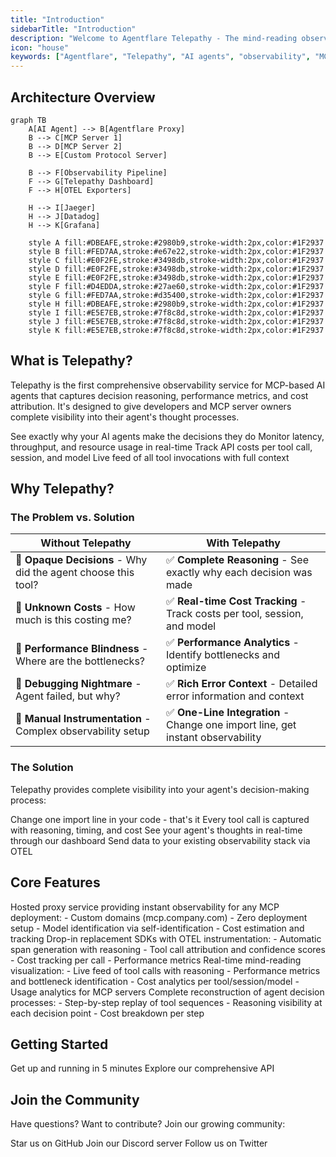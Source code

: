 ```yaml
---
title: "Introduction"
sidebarTitle: "Introduction"
description: "Welcome to Agentflare Telepathy - The mind-reading observability platform for AI agents"
icon: "house"
keywords: ["Agentflare", "Telepathy", "AI agents", "observability", "MCP", "Model Context Protocol", "thought tracing", "performance monitoring"]
---
```


## Architecture Overview

```mermaid
graph TB
    A[AI Agent] --> B[Agentflare Proxy]
    B --> C[MCP Server 1]
    B --> D[MCP Server 2]
    B --> E[Custom Protocol Server]
    
    B --> F[Observability Pipeline]
    F --> G[Telepathy Dashboard]
    F --> H[OTEL Exporters]
    
    H --> I[Jaeger]
    H --> J[Datadog]
    H --> K[Grafana]
    
    style A fill:#DBEAFE,stroke:#2980b9,stroke-width:2px,color:#1F2937
    style B fill:#FED7AA,stroke:#e67e22,stroke-width:2px,color:#1F2937
    style C fill:#E0F2FE,stroke:#3498db,stroke-width:2px,color:#1F2937
    style D fill:#E0F2FE,stroke:#3498db,stroke-width:2px,color:#1F2937
    style E fill:#E0F2FE,stroke:#3498db,stroke-width:2px,color:#1F2937
    style F fill:#D4EDDA,stroke:#27ae60,stroke-width:2px,color:#1F2937
    style G fill:#FED7AA,stroke:#d35400,stroke-width:2px,color:#1F2937
    style H fill:#DBEAFE,stroke:#2980b9,stroke-width:2px,color:#1F2937
    style I fill:#E5E7EB,stroke:#7f8c8d,stroke-width:2px,color:#1F2937
    style J fill:#E5E7EB,stroke:#7f8c8d,stroke-width:2px,color:#1F2937
    style K fill:#E5E7EB,stroke:#7f8c8d,stroke-width:2px,color:#1F2937
```

## What is Telepathy?

Telepathy is the first comprehensive observability service for MCP-based AI agents that captures decision reasoning, performance metrics, and cost attribution. It's designed to give developers and MCP server owners complete visibility into their agent's thought processes.

<CardGroup cols={2}>
  <Card title="Thought Tracing" icon="brain" href="/content/thought-tracing">
    See exactly why your AI agents make the decisions they do
  </Card>
  <Card
    title="Performance Analytics"
    icon="chart-line"
    href="/content/performance-analytics"
  >
    Monitor latency, throughput, and resource usage in real-time
  </Card>
  <Card title="Cost Tracking" icon="dollar-sign" href="/content/cost-tracking">
    Track API costs per tool call, session, and model
  </Card>
  <Card title="Tool Call Feed" icon="terminal" href="/content/tool-calls">
    Live feed of all tool invocations with full context
  </Card>
</CardGroup>

## Why Telepathy?

### The Problem vs. Solution

| Without Telepathy | With Telepathy |
|-------------------|----------------|
| 🚫 **Opaque Decisions** - Why did the agent choose this tool? | ✅ **Complete Reasoning** - See exactly why each decision was made |
| 🚫 **Unknown Costs** - How much is this costing me? | ✅ **Real-time Cost Tracking** - Track costs per tool, session, and model |
| 🚫 **Performance Blindness** - Where are the bottlenecks? | ✅ **Performance Analytics** - Identify bottlenecks and optimize |
| 🚫 **Debugging Nightmare** - Agent failed, but why? | ✅ **Rich Error Context** - Detailed error information and context |
| 🚫 **Manual Instrumentation** - Complex observability setup | ✅ **One-Line Integration** - Change one import line, get instant observability |

### The Solution

Telepathy provides complete visibility into your agent's decision-making process:

<Steps>
  <Step title="Drop-in Integration">
    Change one import line in your code - that's it
  </Step>
  <Step title="Automatic Instrumentation">
    Every tool call is captured with reasoning, timing, and cost
  </Step>
  <Step title="Real-time Visualization">
    See your agent's thoughts in real-time through our dashboard
  </Step>
  <Step title="Export Anywhere">
    Send data to your existing observability stack via OTEL
  </Step>
</Steps>

## Core Features

<AccordionGroup>
  <Accordion title="Multi-Tenant Proxy" icon="server">
    Hosted proxy service providing instant observability for any MCP deployment:
    - Custom domains (mcp.company.com)
    - Zero deployment setup
    - Model identification via self-identification
    - Cost estimation and tracking
  </Accordion>

  <Accordion title="Enhanced MCP SDKs" icon="code">
    Drop-in replacement SDKs with OTEL instrumentation:
    - Automatic span generation with reasoning
    - Tool call attribution and confidence scores
    - Cost tracking per call
    - Performance metrics
  </Accordion>

  <Accordion title="Telepathy Dashboard" icon="desktop">
    Real-time mind-reading visualization:
    - Live feed of tool calls with reasoning
    - Performance metrics and bottleneck identification
    - Cost analytics per tool/session/model
    - Usage analytics for MCP servers
  </Accordion>

  <Accordion title="Memory Replay" icon="history">
    Complete reconstruction of agent decision processes:
    - Step-by-step replay of tool sequences
    - Reasoning visibility at each decision point
    - Cost breakdown per step
  </Accordion>
</AccordionGroup>

## Getting Started

<CardGroup cols={2}>
  <Card title="Quickstart Guide" icon="rocket" href="/content/quickstart">
    Get up and running in 5 minutes
  </Card>
  <Card title="API Reference" icon="book" href="/api-reference/introduction">
    Explore our comprehensive API
  </Card>
</CardGroup>

## Join the Community

Have questions? Want to contribute? Join our growing community:

<CardGroup cols={3}>
  <Card
    title="GitHub"
    icon="github"
    href="https://github.com/agentflare-ai/agentflare"
  >
    Star us on GitHub
  </Card>
  <Card title="Discord" icon="discord" href="https://discord.gg/agentflare">
    Join our Discord server
  </Card>
  <Card title="Twitter" icon="twitter" href="https://twitter.com/agentflare">
    Follow us on Twitter
  </Card>
</CardGroup>
